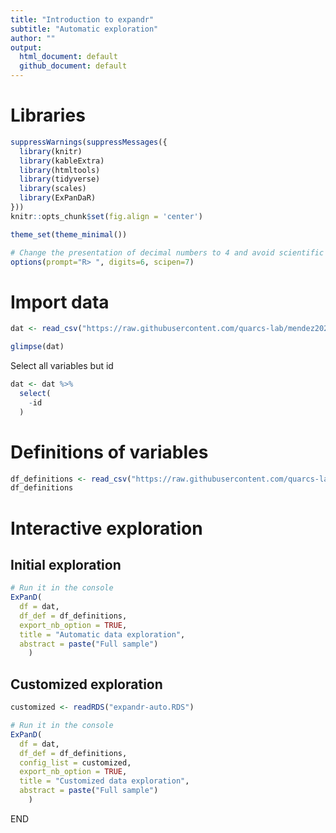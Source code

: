 ```yaml
---
title: "Introduction to expandr"
subtitle: "Automatic exploration"
author: ""
output:
  html_document: default
  github_document: default
---
```



# Libraries

```r
suppressWarnings(suppressMessages({
  library(knitr)
  library(kableExtra)
  library(htmltools)
  library(tidyverse)
  library(scales)
  library(ExPanDaR)
}))
knitr::opts_chunk$set(fig.align = 'center')

theme_set(theme_minimal())

# Change the presentation of decimal numbers to 4 and avoid scientific notation
options(prompt="R> ", digits=6, scipen=7)
```


# Import data

```r
dat <- read_csv("https://raw.githubusercontent.com/quarcs-lab/mendez2020-convergence-clubs-code-data/master/assets/dat.csv") 
```

```r
glimpse(dat)
```



Select all variables but id

```r
dat <- dat %>% 
  select(
    -id
  )
```


# Definitions of variables


```r
df_definitions <- read_csv("https://raw.githubusercontent.com/quarcs-lab/mendez2020-convergence-clubs-code-data/master/assets/dat-definitions.csv") 
df_definitions 
```

# Interactive exploration

## Initial exploration

```r
# Run it in the console
ExPanD(
  df = dat,
  df_def = df_definitions,
  export_nb_option = TRUE,
  title = "Automatic data exploration",
  abstract = paste("Full sample")
    )
```



## Customized exploration

```r
customized <- readRDS("expandr-auto.RDS")
```



```r
# Run it in the console
ExPanD(
  df = dat,
  df_def = df_definitions,
  config_list = customized,
  export_nb_option = TRUE,
  title = "Customized data exploration",
  abstract = paste("Full sample")
    )
```




END




